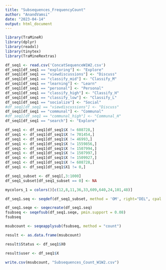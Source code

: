 ---
title: "Subsequences_FrequencyCount"
author: "AnandVamsi"
date: "2023-04-14"
output: html_document
---

```{r}
library(TraMineR)
library(dplyr)
library(readxl)
library(tinytex)
library(TraMineRextras)
```

```{r}
df_seq1 <- read.csv('ConcatSequenceW1W2.csv')
df_seq1[df_seq1 == "exploring"] <- "Explore"
df_seq1[df_seq1 == "viewdiscussions"] <- "Discuss"
df_seq1[df_seq1 == "classify_mid"] <- "Classify_M"
df_seq1[df_seq1 == "learning"] <- "Learn"
df_seq1[df_seq1 == "personal"] <- "Personal"
df_seq1[df_seq1 == "classify_high"] <- "Classify_H"
df_seq1[df_seq1 == "classify_low"] <- "Classify_L"
df_seq1[df_seq1 == "socialize"] <- "Social"
#df_seq1[df_seq1 == "viewdiscussions"] <- "Discuss"
df_seq1[df_seq1 == "communal"] <- "Communal"
#df_seq1[df_seq1 == "communal_high"] <- "Communal_H"
df_seq1[df_seq1 == "search"] <- "Explore"

df_seq1 <- df_seq1[df_seq1$X != 608728,]
df_seq1 <- df_seq1[df_seq1$X != 701454,]
df_seq1 <- df_seq1[df_seq1$X != 46993,]
df_seq1 <- df_seq1[df_seq1$X != 1559856,]
df_seq1 <- df_seq1[df_seq1$X != 1507994,]
df_seq1 <- df_seq1[df_seq1$X != 1507997,]
df_seq1 <- df_seq1[df_seq1$X != 1509927,]
df_seq1 <- df_seq1[df_seq1$X != 608728,]
df_seq1 <- df_seq1[df_seq1$X1 != 0,]
```

```{r}
df_seq1_subset <- df_seq1[,3:1000]
df_seq1_subset[df_seq1_subset == 0] <- NA
```

```{r}
mycolors_1 = colors()[c(12,8,11,36,33,609,640,24,101,48)]
```



```{r}
df_seq1.seq <- seqdef(df_seq1_subset, method = 'OM', right="DEL", cpal = mycolors_1)
```


```{r}
df_seq1.seqe <- seqecreate(df_seq1.seq)
fsubseq <- seqefsub(df_seq1.seqe, pmin.support = 0.08)
fsubseq
```



```{r}
msubcount <- seqeapplysub(fsubseq, method = "count")
```


```{r}
result <- as.data.frame(msubcount)
```


```{r}
result$Status <- df_seq1$X0
```

```{r}
result$user <- df_seq1$X
```


```{r}
write.csv(msubcount, "Subsequences_Count_W1W2.csv")
```

